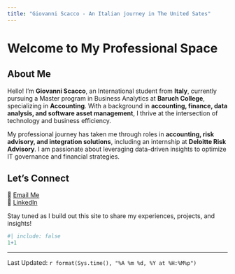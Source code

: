```yaml
---
title: "Giovanni Scacco - An Italian journey in The United Sates"
---
```


# Welcome to My Professional Space

## About Me

Hello! I'm **Giovanni Scacco**, an International student from **Italy**, currently pursuing a Master program in Business Analytics at **Baruch College**, specializing in **Accounting**. With a background in **accounting, finance, data analysis, and software asset management**, I thrive at the intersection of technology and business efficiency.

My professional journey has taken me through roles in **accounting, risk advisory, and integration solutions**, including an internship at **Deloitte Risk Advisory**. I am passionate about leveraging data-driven insights to optimize IT governance and financial strategies.

## Let's Connect

📧 [Email Me](mailto:Gio.scacco03@gmail.com)  
🔗 [LinkedIn](linkedin.com/in/giovanni-scacco-2411a1212)  

Stay tuned as I build out this site to share my experiences, projects, and insights!

```r
#| include: false
1+1
```
--------------
Last Updated: `r format(Sys.time(), "%A %m %d, %Y at %H:%M%p")`
